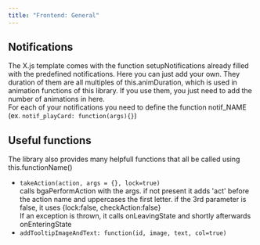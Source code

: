 ```yaml
---
title: "Frontend: General"
---
```


## Notifications

The X.js template comes with the function setupNotifications already filled with the predefined notifications. Here you can just add your own. They duration of them are all multiples of this.animDuration, which is used in animation functions of this library. If you use them, you just need to add the number of animations in here.\
For each of your notifications you need to define the function notif_NAME (ex. `notif_playCard: function(args){}`)

## Useful functions

The library also provides many helpfull functions that all be called using this.functionName()

- `takeAction(action, args = {}, lock=true)` \
  calls bgaPerformAction with the args. if not present it adds 'act' before the action name and uppercases the first letter. if the 3rd parameter is false, it uses {lock:false, checkAction:false}\
  If an exception is thrown, it calls onLeavingState and shortly afterwards onEnteringState
- `addTooltipImageAndText: function(id, image, text, col=true)`